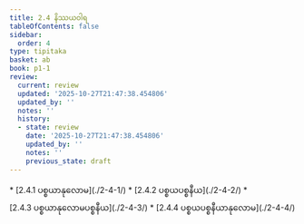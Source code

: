 ```yaml
---
title: 2.4 နိဿယဝါရ
tableOfContents: false
sidebar:
  order: 4
type: tipitaka
basket: ab
book: p1-1
review:
  current: review
  updated: '2025-10-27T21:47:38.454806'
  updated_by: ''
  notes: ''
  history:
  - state: review
    date: '2025-10-27T21:47:38.454806'
    updated_by: ''
    notes: ''
    previous_state: draft
---
```



<ReviewStatus review={frontmatter.review} showDetails={true} />

<HypothesisAnnotation frontmatter={frontmatter} />

<DynamicBreadcrumb />



<TableOfContents book="p1-1" section="2.4">
* [2.4.1 ပစ္စယာနုလောမ](./2-4-1/)
* [2.4.2 ပစ္စယပစ္စနီယ](./2-4-2/)
* [2.4.3 ပစ္စယာနုလောမပစ္စနီယ](./2-4-3/)
* [2.4.4 ပစ္စယပစ္စနီယာနုလောမ](./2-4-4/)
</TableOfContents>